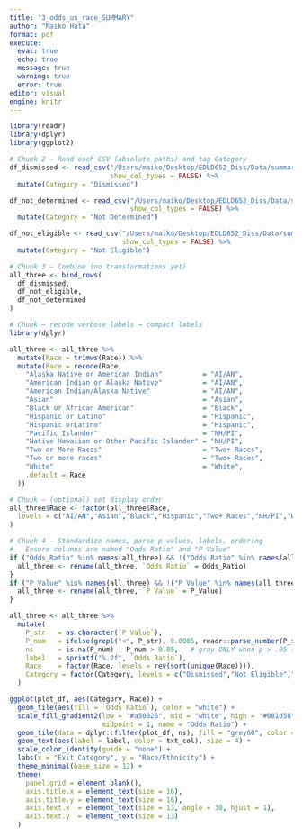 ```yaml
---
title: "3_odds_us_race_SUMMARY"
author: "Maiko Hata"
format: pdf
execute: 
  eval: true 
  echo: true
  message: true 
  warning: true
  error: true
editor: visual
engine: knitr
---
```


```r
library(readr)
library(dplyr)
library(ggplot2)
```

```r
# Chunk 2 — Read each CSV (absolute paths) and tag Category
df_dismissed <- read_csv("/Users/maiko/Desktop/EDLD652_Diss/Data/summary_df_odds_dismissed_national.csv",
                         show_col_types = FALSE) %>%
  mutate(Category = "Dismissed")

df_not_determined <- read_csv("/Users/maiko/Desktop/EDLD652_Diss/Data/summary_df_odds_not_determined_national.csv",
                              show_col_types = FALSE) %>%
  mutate(Category = "Not Determined")

df_not_eligible <- read_csv("/Users/maiko/Desktop/EDLD652_Diss/Data/summary_df_odds_not_eligible_national.csv",
                            show_col_types = FALSE) %>%
  mutate(Category = "Not Eligible")

```

```r
# Chunk 3 — Combine (no transformations yet)
all_three <- bind_rows(
  df_dismissed,
  df_not_eligible,
  df_not_determined
)

```

```r
# Chunk — recode verbose labels → compact labels
library(dplyr)

all_three <- all_three %>%
  mutate(Race = trimws(Race)) %>%
  mutate(Race = recode(Race,
    "Alaska Native or American Indian"          = "AI/AN",
    "American Indian or Alaska Native"          = "AI/AN",
    "American Indian/Alaska Native"             = "AI/AN",
    "Asian"                                     = "Asian",
    "Black or African American"                 = "Black",
    "Hispanic or Latino"                        = "Hispanic",
    "Hispanic orLatino"                         = "Hispanic",
    "Pacific Islander"                          = "NH/PI",
    "Native Hawaiian or Other Pacific Islander" = "NH/PI",
    "Two or More Races"                         = "Two+ Races",
    "Two or more races"                         = "Two+ Races",
    "White"                                     = "White",
    .default = Race
  ))

```

```r
# Chunk — (optional) set display order
all_three$Race <- factor(all_three$Race,
  levels = c("AI/AN","Asian","Black","Hispanic","Two+ Races","NH/PI","White")
)

```

```r
# Chunk 4 — Standardize names, parse p-values, labels, ordering
#   Ensure columns are named "Odds Ratio" and "P Value"
if ("Odds_Ratio" %in% names(all_three) && !("Odds Ratio" %in% names(all_three))) {
  all_three <- rename(all_three, `Odds Ratio` = Odds_Ratio)
}
if ("P_Value" %in% names(all_three) && !("P Value" %in% names(all_three))) {
  all_three <- rename(all_three, `P Value` = P_Value)
}

all_three <- all_three %>%
  mutate(
    P_str   = as.character(`P Value`),
    P_num   = ifelse(grepl("<", P_str), 0.0005, readr::parse_number(P_str)),  # treat "< .001" as tiny
    ns      = is.na(P_num) | P_num > 0.05,   # gray ONLY when p > .05 (or NA)
    label   = sprintf("%.2f", `Odds Ratio`),
    Race    = factor(Race, levels = rev(sort(unique(Race)))),
    Category = factor(Category, levels = c("Dismissed","Not Eligible","Not Determined"))
  )

```

```r
ggplot(plot_df, aes(Category, Race)) +
  geom_tile(aes(fill = `Odds Ratio`), color = "white") +
  scale_fill_gradient2(low = "#a50026", mid = "white", high = "#081d58",
                       midpoint = 1, name = "Odds Ratio") +
  geom_tile(data = dplyr::filter(plot_df, ns), fill = "grey60", color = "white") +
  geom_text(aes(label = label, color = txt_col), size = 4) +
  scale_color_identity(guide = "none") +
  labs(x = "Exit Category", y = "Race/Ethnicity") +
  theme_minimal(base_size = 12) +
  theme(
    panel.grid = element_blank(),
    axis.title.x = element_text(size = 16),
    axis.title.y = element_text(size = 16),
    axis.text.x  = element_text(size = 13, angle = 30, hjust = 1),
    axis.text.y  = element_text(size = 13)
  )


```

```r

```

```r

```

```r

```

```r

```
